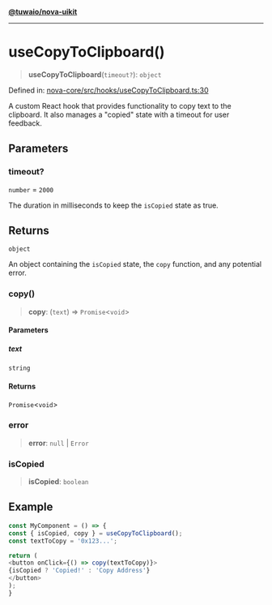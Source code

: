 [**@tuwaio/nova-uikit**](../../../README.md)

***

# useCopyToClipboard()

> **useCopyToClipboard**(`timeout?`): `object`

Defined in: [nova-core/src/hooks/useCopyToClipboard.ts:30](https://github.com/TuwaIO/nova-uikit/blob/ed2e28d6e7d892b508553a9859b307eb832fe4c1/packages/nova-core/src/hooks/useCopyToClipboard.ts#L30)

A custom React hook that provides functionality to copy text to the clipboard.
It also manages a "copied" state with a timeout for user feedback.

## Parameters

### timeout?

`number` = `2000`

The duration in milliseconds to keep the `isCopied` state as true.

## Returns

`object`

An object containing the `isCopied` state, the `copy` function, and any potential error.

### copy()

> **copy**: (`text`) => `Promise`\<`void`\>

#### Parameters

##### text

`string`

#### Returns

`Promise`\<`void`\>

### error

> **error**: `null` \| `Error`

### isCopied

> **isCopied**: `boolean`

## Example

```ts
const MyComponent = () => {
const { isCopied, copy } = useCopyToClipboard();
const textToCopy = '0x123...';

return (
<button onClick={() => copy(textToCopy)}>
{isCopied ? 'Copied!' : 'Copy Address'}
</button>
);
}
```

